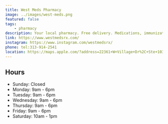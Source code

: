 ```yaml
---
title: West Meds Pharmacy
image: ../images/west-meds.png
featured: false
tags:
    - pharmacy
description: Your local pharmacy. Free delivery. Medications, immunizations. 
link: https://www.westmedsrx.com/
instagram: https://www.instagram.com/westmedsrx/
phone: tel:313-914-2541
location: https://maps.apple.com/?address=22361+W+Village+Dr%2C+Ste+103%2C+Dearborn%2C+MI+48124%2C+United+States&auid=13221583628578245465&ll=42.3037528%2C-83.2499982&lsp=9902&q=West+Meds+Pharmacy
---
```

## Hours

- Sunday: Closed
- Monday: 9am - 6pm
- Tuesday: 9am - 6pm
- Wednesday: 9am - 6pm
- Thursday: 9am - 6pm
- Friday: 9am - 6pm
- Saturday: 10am - 1pm